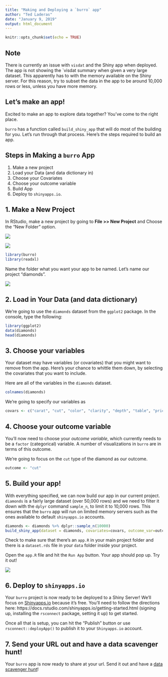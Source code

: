 ```yaml
---
title: "Making and Deploying a `burro` app"
author: "Ted Laderas"
date: "January 9, 2019"
output: html_document
---
```


```r
knitr::opts_chunk$set(echo = TRUE)
```

## Note

There is currently an issue with `visdat` and the Shiny app when deployed. The app is not showing the `visdat  summary when given a very large dataset. This apparently has to with the memory available on the Shiny server. For this reason, try to subset the data in the app to be around 10,000 rows or less, unless you have more memory.

## Let's make an app!

Excited to make an app to explore data together? You've come to the right place. 

`burro` has a function called `build_shiny_app` that will do most of the building for you. Let's run through that process. Here's the steps required to build an app.

## Steps in Making a `burro` App

1. Make a new project
1. Load your Data (and data dictionary in)
1. Choose your Covariates
1. Choose your outcome variable
1. Build App
1. Deploy to `shinyapps.io`. 


## 1. Make a New Project

In RStudio, make a new project by going to **File >> New Project** and Choose the "New Folder" option. 

![](../man/figures/new-project1.png)

![](../man/figures/new-project2.png)

```r
library(burro)
library(readxl)
```

Name the folder what you want your app to be named. Let's name our project "diamonds". 

![](../man/figures/new-project3.png)


## 2. Load in Your Data (and data dictionary)

We're going to use the `diamonds` dataset from the `ggplot2` package. In the console, type the following:

```r
library(ggplot2)
data(diamonds)
head(diamonds)
```

## 3. Choose your variables

Your dataset may have variables (or covariates) that you might want to remove from the app. Here's your chance to whittle them down, by selecting the covariates that you want to include. 

Here are all of the variables in the `diamonds` dataset. 

```r
colnames(diamonds)
```

We're going to specify our variables as 

```r
covars <- c("carat", "cut", "color", "clarity", "depth", "table", "price")
```

## 4. Choose your outcome variable

You'll now need to choose your *outcome variable*, which currently needs to be a `factor` (categorical) variable. A number of visualizations in `burro` are in terms of this outcome. 

We're going to focus on the `cut` type of the diamond as our outcome.

```r
outcome <- "cut"
```

## 5. Build your app!

With everything specified, we can now build our app in our current project. `diamonds` is a fairly large dataset (over 50,000 rows) and we need to filter it down with the `dplyr` command `sample_n`, to limit it to 10,000 rows. This ensures that the `burro` app will run on limited memory servers such as the ones available to default `shinyapps.io` accounts.

```r
diamonds <- diamonds %>% dplyr::sample_n(10000)
build_shiny_app(dataset = diamonds, covariates=covars, outcome_var=outcome)
```

Check to make sure that there's an `app.R` in your main project folder and there is a `dataset.rds` file in your `data` folder inside your project.

Open the `app.R` file and hit the `Run App` button. Your app should pop up. Try it out!

![](../man/figures/run-app.png)

## 6. Deploy to `shinyapps.io`

Your `burro` project is now ready to be deployed to a Shiny Server! We'll focus on [Shinyapps.io](http://shinyapps.io) because it's free. You'll need to follow the directions here: https://docs.rstudio.com/shinyapps.io/getting-started.html (signing up, installing the `rsconnect` package, setting it up) to get started. 

Once all that is setup, you can hit the "Publish" button or use `rsconnect::deployApp()` to publish it to your `Shinyapps.io` account. 

## 7. Send your URL out and have a data scavenger hunt!

Your `burro` app is now ready to share at your url. Send it out and have a [data scavenger hunt](https://laderast.github.io/burro/articles/data_scavenger_hunt.html)!


